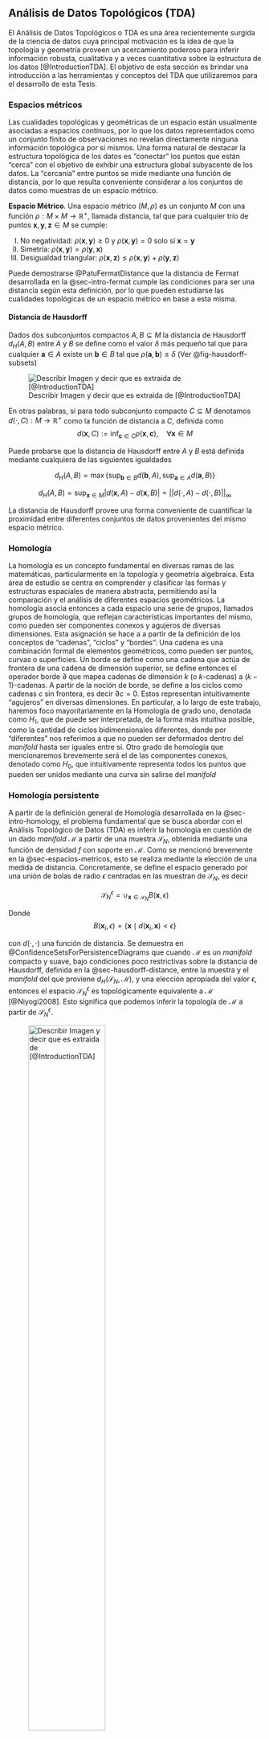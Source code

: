 ## Análisis de Datos Topológicos (TDA)

El Análisis de Datos Topológicos o TDA es una área recientemente surgida de la ciencia de datos cuya principal motivación es la idea de que la topología y geometría proveen un acercamiento poderoso para inferir información robusta, cualitativa y a veces cuantitativa sobre la estructura de los datos [@IntroductionTDA]. El objetivo de esta sección es brindar una introducción a las herramientas y conceptos del TDA que utilizaremos para el desarrollo de esta Tesis.


### Espacios métricos {#sec-espacios-metricos}

Las cualidades topológicas y geométricas de un espacio están usualmente asociadas a espacios continuos, por lo que los datos representados como un conjunto finito de observaciones no revelan directamente ninguna información topológica por sí mismos. Una forma natural de destacar la estructura topológica de los datos es "conectar" los puntos que están "cerca" con el objetivo de exhibir una estructura global subyacente de los datos. La "cercanía" entre puntos se mide mediante una función de distancia, por lo que resulta conveniente considerar a los conjuntos de datos como muestras de un espacio métrico.

**Espacio Métrico**. Una espacio métrico $(M, \rho)$ es un conjunto $M$ con una función $\rho: M \times M \longrightarrow \mathbb{R}^{+}$, llamada distancia, tal que para cualquier trío de puntos $\mathbf{x}, \mathbf{y}, \mathbf{z} \in M$ se cumple:

I.  No negatividad: $\rho(\mathbf{x}, \mathbf{y}) \geq 0$ y $\rho(\mathbf{x}, \mathbf{y}) = 0$ solo sí $\mathbf{x} = \mathbf{y}$
II.  Simetría: $\rho(\mathbf{x}, \mathbf{y}) = \rho(\mathbf{y}, \mathbf{x})$
III.  Desigualdad triangular: $\rho(\mathbf{x}, \mathbf{z}) \leq \rho(\mathbf{x}, \mathbf{y}) + \rho(\mathbf{y}, \mathbf{z})$

Puede demostrarse @PatuFermatDistance que la distancia de Fermat desarrollada en la @sec-intro-fermat cumple las condiciones para ser una distancia según esta definición, por lo que pueden estudiarse las cualidades topológicas de un espacio métrico en base a esta misma.

#### Distancia de Hausdorff {#sec-hausdorff-distance}

Dados dos subconjuntos compactos $A, B \subseteq M$ la distancia de Hausdorff $d_H(A, B)$ entre $A$ y $B$ se define como el valor $\delta$ más pequeño tal que para cualquier $\mathbf{a} \in A$ existe un $\mathbf{b} \in B$ tal que $\rho(\mathbf{a}, \mathbf{b}) \leq \delta$ (Ver @fig-hausdorff-subsets)

![Describir Imagen y decir que es extraida de [@IntroductionTDA]](imagenes/hausdorff-subsets.png){#fig-hausdorff-subsets}

En otras palabras, si para todo subconjunto compacto $C \subseteq M$ denotamos $d(\cdot, C) : M \longrightarrow \mathbb{R}^{+}$ como la función de distancia a $C$, definida como
$$
d(\mathbf{x}, C) := \inf_{\mathbf{c} \in C} \rho(\mathbf{x}, \mathbf{c}), \quad \forall \mathbf{x} \in M
$$

Puede probarse que la distancia de Hausdorff entre $A$ y $B$ está definida mediante cualquiera de las siguientes igualdades

$$
d_H(A, B) = \max\{ \sup_{\mathbf{b} \in B} d(\mathbf{b}, A), \sup_{\mathbf{a} \in A} d(\mathbf{a}, B)\}
$$

$$
d_H(A, B) = \sup_{\mathbf{x} \in M} |d(\mathbf{x}, A) - d(\mathbf{x}, B)| = ||d(\cdot, A) - d(\cdot, B)||_{\infty}
$$

La distancia de Hausdorff provee una forma conveniente de cuantificar la proximidad entre diferentes conjuntos de datos provenientes del mismo espacio métrico.

### Homología {#sec-intro-homology}

La homología es un concepto fundamental en diversas ramas de las matemáticas, particularmente en la topología y geometría algebraica. Esta área de estudio se centra en comprender y clasificar las formas y estructuras espaciales de manera abstracta, permitiendo así la comparación y el análisis de diferentes espacios geométricos. La homología asocia entonces a cada espacio una serie de grupos, llamados grupos de homología, que reflejan características importantes del mismo, como pueden ser componentes conexos y agujeros de diversas dimensiones. Esta asignación se hace a a partir de la definición de los conceptos de "cadenas", "ciclos" y "bordes":
Una cadena es una combinación formal de elementos geométricos, como pueden ser puntos, curvas o superficies. Un borde se define como una cadena que actúa de frontera de una cadena de dimensión superior, se define entonces el operador borde $\partial$ que mapea cadenas de dimensión $k$ (o $k$-cadenas) a $(k-1)$-cadenas. A partir de la noción de borde, se define a los ciclos como cadenas $c$ sin frontera, es decir $\partial c = 0$. Estos representan intuitivamente "agujeros" en diversas dimensiones. En particular, a lo largo de este trabajo, haremos foco mayoritariamente en la Homología de grado uno, denotada como $H_1$, que de puede ser interpretada, de la forma más intuitiva posible, como la cantidad de ciclos bidimensionales diferentes, donde por "diferentes" nos referimos a que no pueden ser deformados dentro del *manifold* hasta ser iguales entre sí. Otro grado de homología que mencionaremos brevemente será el de las componentes conexos, denotado como $H_0$, que intuitivamente representa todos los puntos que pueden ser unidos mediante una curva sin salirse del *manifold*


### Homología persistente {#sec-intro-persistent-homology}

A partir de la definición general de Homología desarrollada en la @sec-intro-homology, el problema fundamental que se busca abordar con el Análisis Topológico de Datos (TDA) es inferir la homología en cuestión de un dado *manifold* $\mathcal{M}$ a partir de una muestra $\mathcal{S}_N$, obtenida mediante una función de densidad $f$ con soporte en $\mathcal{M}$. Como se mencionó brevemente en la @sec-espacios-metricos, esto se realiza mediante la elección de una medida de distancia. Concretamente, se define el espacio generado por una unión de bolas de radio $\epsilon$ centradas en las muestran de $\mathcal{S}_N$, es decir

$$ \mathcal{S}_N^{\epsilon} = \cup_{\mathbf{x} \in \mathcal{S}_N} B(\mathbf{x}, \epsilon)$$

Donde
$$
B(\mathbf{x}_i, \epsilon) = \{ \mathbf{x} \mid d(\mathbf{x}_i, \mathbf{x}) < \epsilon \}
$$

con $d(\cdot, \cdot)$ una función de distancia.
Se demuestra en @ConfidenceSetsForPersistenceDiagrams que cuando $\mathcal{M}$ es un *manifold* compacto y suave, bajo condiciones poco restrictivas sobre la distancia de Hausdorff, definida en la @sec-hausdorff-distance, entre la muestra y el *manifold* del que proviene $d_{H}(\mathcal{S}_N, \mathcal{M})$, y una elección apropiada del valor $\epsilon$, entonces el espacio $\mathcal{S}_N^{\epsilon}$ es topológicamente equivalente a $\mathcal{M}$ [@Niyogi2008]. Esto significa que podemos inferir la topología de $\mathcal{M}$ a partir de $\mathcal{S}_N^{\epsilon}$.

![Describir Imagen y decir que es extraida de [@IntroductionTDA]](imagenes/topologia-equivalente-epsilon.png){#fig-topologia-equivalente width=60%}

En la práctica, este enfoque resulta en dos problemas fundamentales

1. A pesar de ser posible, resulta complejo inferir la topología a partir de $\mathcal{S}_N^{\epsilon}$. Es por esto que se introducen los complejos simpliciales, los cuales desarrollaremos en la @sec-intro-simplex-complex, para eficientizar el cómputo.

2. La elección del $epsilon$ apropiado no resulta obvia. Como se observa en la @fig-topologia-equivalente la homología de $\mathcal{S}_N^{\epsilon}$ varía con la elección de $\epsilon$. La respuesta a este problema viene dada por las técnicas de homología persistente, que esencialmente consisten en evaluar la homología de $\mathcal{S}_N^{\epsilon}$ no solo para un valor de $epsilon$, si no para un rango de valores lo suficientemente grande. La homología persistente busca resumir como las cualidades topológicas de $\mathcal{S}_N^{\epsilon}$ cambian a medida que varía el valor de $\epsilon$, por ejemplo los agujeros pueden aparecer o cerrarse a medida que el radio de las bolas aumenta.

Este procedimiento da como resultado un gráfico conocido como "diagrama de persistencia" que resume este procedimiento, descrito a continuación en la @sec-intro-diagramas-persistencia.


#### Diagrama de persistencia {#sec-intro-diagramas-persistencia}

El procedimiento de variar $\epsilon$ y evaluar las cualidades topológicas de $\mathcal{S}_N^{\epsilon}$ para cada valor da como resultado un tiempo de nacimiento $b_i$ en el que la cualidad topológica $i$ aparece en $\mathcal{S}_N^{\epsilon}$ y un valor de muerte $d_i$, en el que esa misma cualidad desaparece. Un ejemplo de esto sería por ejemplo el valor de $\epsilon$ en el que un agujero aparece y el valor en el que todo el espacio de este agujero es tapado por las bolas $B(\mathbf{x}_i, \epsilon)$.
Al combinar estos valores obtenemos un par ordenado $(b_i, d_i)$ para cada cualidad topológica, que si son dispuestos conjuntamente en un plano dan lugar al diagrama de persistencia. Este procedimiento se ilustra en la figura @fig-intro-persistence-diagram.
El diagrama de persistencia representa una medida de resumen sobre las características topológicas de los datos utilizados. Puntos cercanos a la diagonal en el diagrama representan cualidades topológicas con corto tiempo de vida y serán consideradas como "ruido topológico". Las aplicaciones están usualmente interesadas en cualidades que pueden ser distinguidas del ruido, es decir, cualidades que persistence para un amplio rango de valores $\epsilon$ [@ConfidenceSetsForPersistenceDiagrams, @DynamicalSystemsFeaturePersistentHomology @TopologicalTimeSeriesPersistentHomology, @DelayEmbeddingsWheezeDetectionPersistentHomology]. Es el rol de los test de hipótesis el de determinar bajo cierto nivel de confianza cuales características topológicas son distintas a ruido

![Describir Imagen y decir que es extraida de [@ConfidenceSetsForPersistenceDiagrams]](imagenes/intro-persistence-diagram.png){#fig-intro-persistence-diagram width=80%}

##### Distancia entre diagramas de persistencia {#sec-distancia-diagramas}

Sean $\mathcal{X}$ y $\mathcal{Y}$ dos diagramas de persistencia, resulta natural preguntarse cómo estos pueden ser comparados entre sí. Más aún, si los conjuntos de datos que dieron lugar a los diagramas de persistencia $\mathcal{X}$ y $\mathcal{Y}$ son muy distintas, serán también estos diagramas resultantes muy disimiles? Para responder estas preguntas se debe definir la noción de distancia entre diagramas de persistencia conocida como distancia _bottleneck_ [@IntroductionComputationalTopology].

Sean entonces $\mathcal{X}$ e $\mathcal{Y}$ dos diagramas de persistencia, para definir la distancia _bottleneck_ entre estos consideraremos una biyección $\eta : \mathcal{X} \rightarrow \mathcal{Y}$, es decir, una función que le asigna a cada punto $x \in  \mathcal{X}$ un punto $y \in  \mathcal{Y}$ y viceversa. guardaremos el supremo de las distancias entre puntos correspondientes a cada diagrama, midiendose esta distancia como

$$|| x - y ||_{\infty} = \max\{|x_1 - y_1|, |x_2 - y_2|\}$$


entonces se define la distancia _bottleneck_ $W_{\infty}(\mathcal{X}, \mathcal{Y})$ en la @eq-bottleneck-distance

$$
W_{\infty}(\mathcal{X}, \mathcal{Y}) = \inf_{\eta : \mathcal{X} \rightarrow \mathcal{Y}} \sup_{x \in \mathcal{X}} || x - \eta(x) ||_{\infty}
$$ {#eq-bottleneck-distance}

Cabe mencionar la posibilidad de que $\mathcal{X}$ e $\mathcal{Y}$ no cuenten con la misma cantidad de puntos, en cuyo caso, se considera que ambos diagramas de persistencia también poseen infinitos puntos en su diagonal, estos puntos se utilizarán en la medida que sean necesarios para formar la biyección $\eta : \mathcal{X} \rightarrow \mathcal{Y}$.

La distancia _bottleneck_ entonces se calcula como la mayor distancia entre dos pares de puntos correspondientes a la biyección que minimiza esta máxima distancia
En la @fig-intro-bottleneck-distance se ilustra el cálculo de esta distancia, En la que se dibujó un cuadrado de lado dos veces la distancia _bottleneck_ centrado en cada uno de los puntos de $\mathcal{X}$, de forma que este cuadrado contenga a su par correspondiente en $\mathcal{Y}$

![Superposición de dos diagramas de persistencia con puntos agregados en la diagonal para completar la biyección. La distancio _bottleneck_ es equivalente a la mitad del lado de los cuadrados que ilustran la biyección. Imagen extraida de [@IntroductionComputationalTopology]](imagenes/bottleneck-distance.png){#fig-intro-bottleneck-distance width=60%}

Resulta evidente que $W_{\infty}(\mathcal{X}, \mathcal{Y}) = 0$ solo sí $\mathcal{X} = \mathcal{Y}$, más aún, $W_{\infty}(\mathcal{X}, \mathcal{Y}) = W_{\infty}(\mathcal{Y}, \mathcal{X})$ y $W_{\infty}(\mathcal{X}, \mathcal{Z}) \leq W_{\infty}(\mathcal{X}, \mathcal{Y}) + W_{\infty}(\mathcal{Y}, \mathcal{Z})$ por lo que la distancia _bottleneck_ cumple todos los axiomas de una métrica y merece ser llamada una distancia [@IntroductionComputationalTopology].

Una desventaja de la distancia _bottleneck_ es su falta de sensibilidad a detalles de la biyección por fuera de la distancia entre puntos a máxima distancia de la misma. Para sobrellevar esta desventaja, se introduce la distancia de _Wasserstein_ de grado $q$. Esta distancia reemplaza el cálculo del supremo en la distancia _bottleneck_ mediante la suma de las $q$-ésima potencias  de las distancias $|| x - \eta(x) ||_{\infty}$, nuevamente, minimizando para todas las biyecciónes posibles y finalmente tomando la raiz $q$-ésima, como se ilustra en la @eq-wasserstein-distance

$$
W_q(\mathcal{Y}, \mathcal{X}) = \left( \inf_{\eta : \mathcal{X} \rightarrow \mathcal{Y}} \sum_{x \in \mathcal{X}} || x - \eta(x) ||_{\infty}^q \right)^{1/q}
$$ {#eq-wasserstein-distance}

Como la similitud entre la notación de las ecuaciones [-@eq-bottleneck-distance] y [-@eq-wasserstein-distance] lo sugiere, la distancia _bottleneck_ es el límite de la distancia _Wasserstein_ para $q$ tendiendo a infinito. Análogamente a la distancia _bottleneck_, es fácil verificar que $W_q$ satisface los requerimientos de una métrica y también merece ser llamada distancia [@IntroductionComputationalTopology]

Estas distancias definidas son de suma importancia ya que se logra probar para cada una de ellas, mediante los teoremas de estabilidad que las mismas están acotadas por la distancia real que existe entre los espacios topológicos subyacentes que dan lugar a los conjuntos de datos sobre los cuáles se calculan los diagramas de persistencia [@IntroductionComputationalTopology]

#### Complejos simpliciales {#sec-intro-simplex-complex}

Como se mencionó previamente, calcular la homología $H(\mathcal{M})$ directamente a partir de $\mathcal{S}_N^{\epsilon}$ resulta una tarea difícil, por lo que esto se realiza mediante la construcción del complejo simplicial a partir de $\mathcal{S}_N$. Un complejo simplicial es un conjunto de simplices, siendo estos generalizaciones de un triángulo en dimensiones arbitrarias, definidos al conectar puntos a menos distancia que $\epsilon$. En particular, un complejo simplicial muy utilizado en topología computacional es el complejo de Čech. El complejo denotado como $Čech(\mathcal{S}_N, \epsilon)$ representa el conjunto de simplices $\sigma$ con vértices $\mathbf{v}_1, \cdots, \mathbf{v}_k \in \mathcal{S}_N$ tales que

$$ \bigcap_{i=1}^k B(\mathbf{v}_i, \epsilon) = \emptyset $$

El teorema del Nervio garantiza que $\mathcal{S}_N^{\epsilon}$ y $Čech(\mathcal{S}_N, \epsilon)$ son homotópicamente equivalentes @ConfidenceSetsForPersistenceDiagrams @NerveTheorem, es decir, comparten la misma homología.

Por cuestiones de eficiencia computacional, es común aproximar el complejo de Čech con el complejo de Vietoris-Rips [@ConfidenceSetsForPersistenceDiagrams], denotado como $V(\mathcal{S}_N, \epsilon)$, que consiste en los simplices con vértices en $\mathcal{S}_N$ de diámetro máximo $2\epsilon$. En otras palabras, el símplice $\sigma$ es incluido en el complejo si cada par de vértices en $\sigma$ está separado como máximo a distancia  $2\epsilon$. Este complejo resulta de cálculo más eficiente que el de Čech ya que solo las distancias de a pares entre los puntos son necesarias, y el mismo cumple la siguiente igualdad [@ConfidenceSetsForPersistenceDiagrams]

$$
Čech(\mathcal{S}_N, \epsilon) \subset V(\mathcal{S}_N, \epsilon) \subset Čech(\mathcal{S}_N, \sqrt{2}\epsilon)
$$

Por lo que si se evalúa para un rango de valores de $\epsilon$, las conclusiones a las que se llegará en cuanto a la homología de  $\mathcal{S}_N$ serán equivalentes. En particular, el diagrama de persistencia será análogo. En la @fig-cech-vs-rips se ilustra la diferencia entre estos dos complejos simpliciales.

![Describir Imagen y decir que es extraida de [@IntroductionTDA]](imagenes/cech-vs-rips.png){#fig-cech-vs-rips width=80%}

#### Diagramas de persistencia de conjuntos de nivel  {#sec-intro-dgm-function}

Hasta el momento se discutió cómo estimar la homología de $\mathcal{M}$ a partir de una muestra $\mathcal{S}_N$ variando un parámetro $\epsilon$ y construyendo las bolas $B(\mathbf{x}_i, \epsilon)$ que puede demostrarse conservan la homología del espacio original para un $\epsilon$ desconocido, por lo que él mismo se varía construyendo el diagrama de persistencia. Teniendo en cuenta que la unión de bolas $B(\mathbf{x}_i, \epsilon)$ puede definirse como los conjuntos de nivel inferiores del mínimo de la función de distancia a los datos de la muestra, es decir:
$$
L_{\epsilon} = \cup_{\mathbf{x} \in \mathcal{S}_N} B(\mathbf{x}, \epsilon) = \{ \mathbf{x} \mid \min_{\mathbf{x}_i \in \mathcal{S}_N}d(\mathbf{x}_i, \mathbf{x}) < \epsilon \}
$$

Este procedimiento puede expresarse en términos más generales reemplazando $min_{\mathbf{x}_i \in \mathcal{S}_N}d(\mathbf{x}_i, \mathbf{x})$ por una función arbitraria $g(\mathbf{x})$, cuyos conjuntos de nivel arbitrarios serán utilizados para construir el diagrama de persistencia y así estimar la homología de $\mathcal{M}$.
Para algunas funciones $g$, como por ejemplo la correspondiente a la estimación de densidad de probabilidad por ventanas @ConfidenceSetsForPersistenceDiagrams, la homología reproducida conserva las cualidades topológicas del espacio original pero con ventajas adicionales como pueden ser mayor robustez ante datos atípicos o ruido, es por esto que la inferencia de las cualidades topológicas del espacio original $\mathcal{M}$ puede realizarse directamente sobre un diagrama de persistencia construido con los conjuntos de nivel de alguna otra función $g(x)$. En términos prácticos y computacionales, este diagrama de persistencia se construye a partir de evaluar la función bajo análisis sobre una grilla de puntos dentro del espacio a analizar, y una vez obtenidos estos valores realizar una interpolación para construir el diagrama @ConfidenceSetsForPersistenceDiagrams @CubicalPersistentDiagrams @GudhiDoc.
